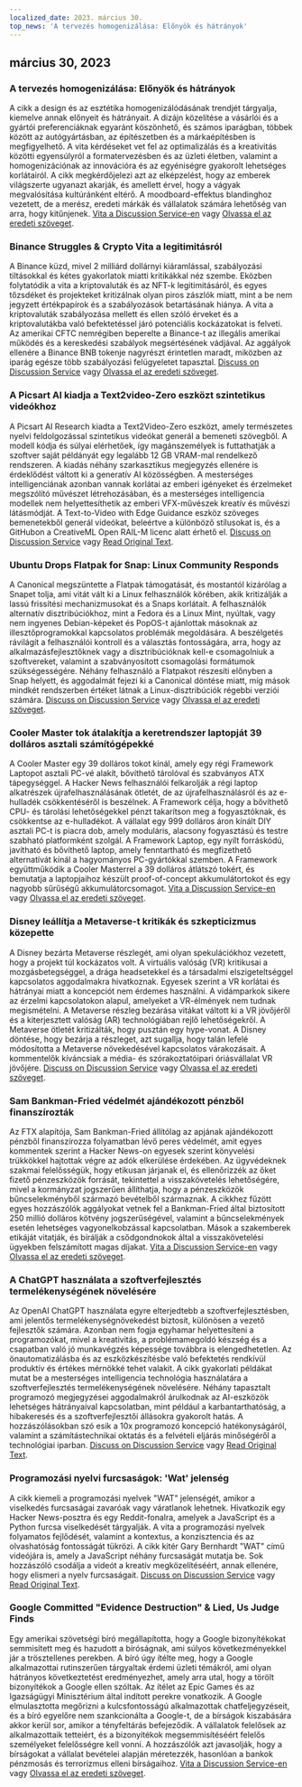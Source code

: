```yaml
---
localized_date: 2023. március 30.
top_news: 'A tervezés homogenizálása: Előnyök és hátrányok'
---
```




<CallToAction />

<Steps>

## március 30, 2023

### A tervezés homogenizálása: Előnyök és hátrányok

A cikk a design és az esztétika homogenizálódásának trendjét tárgyalja, kiemelve annak előnyeit és hátrányait. A dizájn közelítése a vásárlói és a gyártói preferenciáknak egyaránt köszönhető, és számos iparágban, többek között az autógyártásban, az építészetben és a márkaépítésben is megfigyelhető. A vita kérdéseket vet fel az optimalizálás és a kreativitás közötti egyensúlyról a formatervezésben és az üzleti életben, valamint a homogenizációnak az innovációra és az egyéniségre gyakorolt lehetséges korlátairól. A cikk megkérdőjelezi azt az elképzelést, hogy az emberek világszerte ugyanazt akarják, és amellett érvel, hogy a vágyak megvalósítása kultúránként eltérő. A moodboard-effektus blandinghoz vezetett, de a merész, eredeti márkák és vállalatok számára lehetőség van arra, hogy kitűnjenek.
[Vita a Discussion Service-en](http://news.ycombinator.com/item?id=35355703) vagy [Olvassa el az eredeti szöveget](https://www.alexmurrell.co.uk/articles/the-age-of-average).

### Binance Struggles & Crypto Vita a legitimitásról

A Binance küzd, mivel 2 milliárd dollárnyi kiáramlással, szabályozási tiltásokkal és kétes gyakorlatok miatti kritikákkal néz szembe. Eközben folytatódik a vita a kriptovaluták és az NFT-k legitimitásáról, és egyes tőzsdéket és projekteket kritizálnak olyan piros zászlók miatt, mint a be nem jegyzett értékpapírok és a szabályozások betartásának hiánya. A vita a kriptovaluták szabályozása mellett és ellen szóló érveket és a kriptovalutákba való befektetéssel járó potenciális kockázatokat is felveti. Az amerikai CFTC nemrégiben beperelte a Binance-t az illegális amerikai működés és a kereskedési szabályok megsértésének vádjával. Az aggályok ellenére a Binance BNB tokenje nagyrészt érintetlen maradt, miközben az iparág egésze több szabályozási felügyeletet tapasztal.
[Discuss on Discussion Service](http://news.ycombinator.com/item?id=35351805) vagy [Olvassa el az eredeti szöveget](https://www.wsj.com/articles/binance-sees-2-billion-in-outflows-as-troubles-compound-9a136e21).

### A Picsart AI kiadja a Text2video-Zero eszközt szintetikus videókhoz

A Picsart AI Research kiadta a Text2Video-Zero eszközt, amely természetes nyelvi feldolgozással szintetikus videókat generál a bemeneti szövegből. A modell kódja és súlyai elérhetőek, így magánszemélyek is futtathatják a szoftver saját példányát egy legalább 12 GB VRAM-mal rendelkező rendszeren. A kiadás néhány szarkasztikus megjegyzés ellenére is érdeklődést váltott ki a generatív AI közösségben. A mesterséges intelligenciának azonban vannak korlátai az emberi igényeket és érzelmeket megszólító művészet létrehozásában, és a mesterséges intelligencia modellek nem helyettesíthetik az emberi VFX-művészek kreatív és művészi látásmódját. A Text-to-Video with Edge Guidance eszköz szöveges bemenetekből generál videókat, beleértve a különböző stílusokat is, és a GitHubon a CreativeML Open RAIL-M licenc alatt érhető el.
[Discuss on Discussion Service](http://news.ycombinator.com/item?id=35352452) vagy [Read Original Text](https://github.com/Picsart-AI-Research/Text2Video-Zero).

### Ubuntu Drops Flatpak for Snap: Linux Community Responds

A Canonical megszüntette a Flatpak támogatását, és mostantól kizárólag a Snapet tolja, ami vitát vált ki a Linux felhasználók körében, akik kritizálják a lassú frissítési mechanizmusokat és a Snaps korlátait. A felhasználók alternatív disztribúciókhoz, mint a Fedora és a Linux Mint, nyúltak, vagy nem ingyenes Debian-képeket és PopOS-t ajánlottak másoknak az illesztőprogramokkal kapcsolatos problémák megoldására. A beszélgetés rávilágít a felhasználói kontroll és a választás fontosságára, arra, hogy az alkalmazásfejlesztőknek vagy a disztribúcióknak kell-e csomagolniuk a szoftvereket, valamint a szabványosított csomagolási formátumok szükségességére. Néhány felhasználó a Flatpakot részesíti előnyben a Snap helyett, és aggodalmát fejezi ki a Canonical döntése miatt, míg mások mindkét rendszerben értéket látnak a Linux-disztribúciók régebbi verziói számára.
[Discuss on Discussion Service](http://news.ycombinator.com/item?id=35354729) vagy [Olvassa el az eredeti szöveget](https://lwn.net/SubscriberLink/927262/6adb2350e2b0d2ce/).

### Cooler Master tok átalakítja a keretrendszer laptopját 39 dolláros asztali számítógépekké

A Cooler Master egy 39 dolláros tokot kínál, amely egy régi Framework Laptopot asztali PC-vé alakít, bővíthető tárolóval és szabványos ATX tápegységgel. A Hacker News felhasználói felkarolják a régi laptop alkatrészek újrafelhasználásának ötletét, de az újrafelhasználásról és az e-hulladék csökkentéséről is beszélnek. A Framework célja, hogy a bővíthető CPU- és tárolási lehetőségekkel pénzt takarítson meg a fogyasztóknak, és csökkentse az e-hulladékot. A vállalat egy 999 dolláros áron kínált DIY asztali PC-t is piacra dob, amely moduláris, alacsony fogyasztású és testre szabható platformként szolgál. A Framework Laptop, egy nyílt forráskódú, javítható és bővíthető laptop, amely fenntartható és megfizethető alternatívát kínál a hagyományos PC-gyártókkal szemben. A Framework együttműködik a Cooler Masterrel a 39 dolláros átlátszó tokért, és bemutatja a laptopjaihoz készült proof-of-concept akkumulátortokot és egy nagyobb sűrűségű akkumulátorcsomagot.
[Vita a Discussion Service-en](http://news.ycombinator.com/item?id=35350288) vagy [Olvassa el az eredeti szöveget](https://www.theverge.com/2023/3/23/23652939/framework-cooler-master-sff-pc-case).

### Disney leállítja a Metaverse-t kritikák és szkepticizmus közepette

A Disney bezárta Metaverse részlegét, ami olyan spekulációkhoz vezetett, hogy a projekt túl kockázatos volt. A virtuális valóság (VR) kritikusai a mozgásbetegséggel, a drága headsetekkel és a társadalmi elszigeteltséggel kapcsolatos aggodalmakra hivatkoznak. Egyesek szerint a VR korlátai és hátrányai miatt a koncepciót nem érdemes használni. A vidámparkok sikere az érzelmi kapcsolatokon alapul, amelyeket a VR-élmények nem tudnak megismételni. A Metaverse részleg bezárása vitákat váltott ki a VR jövőjéről és a kiterjesztett valóság (AR) technológiában rejlő lehetőségekről. A Metaverse ötletét kritizálták, hogy pusztán egy hype-vonat. A Disney döntése, hogy bezárja a részleget, azt sugallja, hogy talán lefelé módosította a Metaverse növekedésével kapcsolatos várakozásait. A kommentelők kíváncsiak a média- és szórakoztatóipari óriásvállalat VR jövőjére.
[Discuss on Discussion Service](http://news.ycombinator.com/item?id=35350952) vagy [Olvassa el az eredeti szöveget](https://www.wsj.com/articles/disney-eliminates-its-metaverse-division-as-part-of-companys-layoffs-plan-94b03650).

### Sam Bankman-Fried védelmét ajándékozott pénzből finanszírozták

Az FTX alapítója, Sam Bankman-Fried állítólag az apjának ajándékozott pénzből finanszírozza folyamatban lévő peres védelmét, amit egyes kommentek szerint a Hacker News-on egyesek szerint könyvelési trükkökkel hajtottak végre az adók elkerülése érdekében. Az ügyvédeknek szakmai felelősségük, hogy etikusan járjanak el, és ellenőrizzék az őket fizető pénzeszközök forrását, tekintettel a visszakövetelés lehetőségére, mivel a kormányzat jogszerűen állíthatja, hogy a pénzeszközök bűncselekményből származó bevételből származnak. A cikkhez fűzött egyes hozzászólók aggályokat vetnek fel a Bankman-Fried által biztosított 250 millió dolláros kötvény jogszerűségével, valamint a bűncselekmények esetén lehetséges vagyonelkobzással kapcsolatban. Mások a szakemberek etikáját vitatják, és bírálják a csődgondnokok által a visszakövetelési ügyekben felszámított magas díjakat.
[Vita a Discussion Service-en](http://news.ycombinator.com/item?id=35358698) vagy [Olvassa el az eredeti szöveget](https://www.forbes.com/sites/sarahemerson/2023/03/29/sam-bankman-fried-legal-fees-funded-by-alameda-money-gifted-to-father-joe-bankman/).

### A ChatGPT használata a szoftverfejlesztés termelékenységének növelésére

Az OpenAI ChatGPT használata egyre elterjedtebb a szoftverfejlesztésben, ami jelentős termelékenységnövekedést biztosít, különösen a vezető fejlesztők számára. Azonban nem fogja egyhamar helyettesíteni a programozókat, mivel a kreativitás, a problémamegoldó készség és a csapatban való jó munkavégzés képessége továbbra is elengedhetetlen. Az önautomatizálásba és az eszközkészítésbe való befektetés rendkívül produktív és értékes mérnökké tehet valakit. A cikk gyakorlati példákat mutat be a mesterséges intelligencia technológia használatára a szoftverfejlesztés termelékenységének növelésére. Néhány tapasztalt programozó megjegyzései aggodalmakról árulkodnak az AI-eszközök lehetséges hátrányaival kapcsolatban, mint például a karbantarthatóság, a hibakeresés és a szoftverfejlesztői állásokra gyakorolt hatás. A hozzászólásokban szó esik a 10x programozó koncepció hatékonyságáról, valamint a számítástechnikai oktatás és a felvételi eljárás minőségéről a technológiai iparban.
[Discuss on Discussion Service](http://news.ycombinator.com/item?id=35356054) vagy [Read Original Text](https://kadekillary.work/posts/1000x-eng/).

### Programozási nyelvi furcsaságok: 'Wat' jelenség

A cikk kiemeli a programozási nyelvek "WAT" jelenségét, amikor a viselkedés furcsaságai zavaróak vagy váratlanok lehetnek. Hivatkozik egy Hacker News-posztra és egy Reddit-fonalra, amelyek a JavaScript és a Python furcsa viselkedését tárgyalják. A vita a programozási nyelvek folyamatos fejlődését, valamint a kontextus, a konzisztencia és az olvashatóság fontosságát tükrözi. A cikk kitér Gary Bernhardt "WAT" című videójára is, amely a JavaScript néhány furcsaságát mutatja be. Sok hozzászóló csodálja a videót a kreatív megközelítéséért, annak ellenére, hogy elismeri a nyelv furcsaságait.
[Discuss on Discussion Service](http://news.ycombinator.com/item?id=35363044) vagy [Read Original Text](https://www.destroyallsoftware.com/talks/wat).

### Google Committed "Evidence Destruction" & Lied, Us Judge Finds

Egy amerikai szövetségi bíró megállapította, hogy a Google bizonyítékokat semmisített meg és hazudott a bíróságnak, ami súlyos következményekkel jár a trösztellenes perekben. A bíró úgy ítélte meg, hogy a Google alkalmazottai rutinszerűen tárgyaltak érdemi üzleti témákról, ami olyan hátrányos következtetést eredményezhet, amely arra utal, hogy a törölt bizonyítékok a Google ellen szóltak. Az ítélet az Epic Games és az Igazságügyi Minisztérium által indított perekre vonatkozik. A Google elmulasztotta megőrizni a kulcsfontosságú alkalmazottak chatfeljegyzéseit, és a bíró egyelőre nem szankcionálta a Google-t, de a bírságok kiszabására akkor kerül sor, amikor a tényfeltárás befejeződik. A vállalatok felelősek az alkalmazottaik tetteiért, és a bizonyítékok megsemmisítéséért felelős személyeket felelősségre kell vonni. A hozzászólók azt javasolják, hogy a bírságokat a vállalat bevételei alapján méretezzék, hasonlóan a bankok pénzmosás és terrorizmus elleni bírságaihoz.
[Vita a Discussion Service-en](http://news.ycombinator.com/item?id=35363095) vagy [Olvassa el az eredeti szöveget](https://storage.courtlistener.com/recap/gov.uscourts.cand.373179/gov.uscourts.cand.373179.469.0.pdf).

</Steps>
